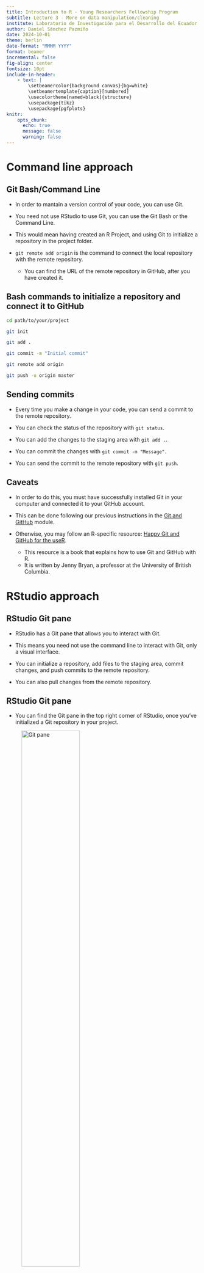 ```yaml
---
title: Introduction to R - Young Researchers Fellowship Program
subtitle: Lecture 3 - More on data manipulation/cleaning
institute: Laboratorio de Investigación para el Desarrollo del Ecuador
author: Daniel Sánchez Pazmiño
date: 2024-10-01
theme: berlin
date-format: "MMMM YYYY"
format: beamer
incremental: false
fig-align: center
fontsize: 10pt
include-in-header:
    - text: |
        \setbeamercolor{background canvas}{bg=white}
        \setbeamertemplate{caption}[numbered]
        \usecolortheme[named=black]{structure}
        \usepackage{tikz}
        \usepackage{pgfplots}
knitr:
    opts_chunk: 
      echo: true
      message: false
      warning: false
---
```


# Command line approach

## Git Bash/Command Line

- In order to mantain a version control of your code, you can use Git.

- You need not use RStudio to use Git, you can use the Git Bash or the Command Line.

- This would mean having created an R Project, and using Git to initialize a repository in the project folder.

- `git remote add origin` is the command to connect the local repository with the remote repository.
    - You can find the URL of the remote repository in GitHub, after you have created it.

## Bash commands to initialize a repository and connect it to GitHub

```bash
cd path/to/your/project

git init

git add .

git commit -m "Initial commit"

git remote add origin

git push -u origin master

```

## Sending commits

- Every time you make a change in your code, you can send a commit to the remote repository.

- You can check the status of the repository with `git status`.

- You can add the changes to the staging area with `git add .`.

- You can commit the changes with `git commit -m "Message"`.

- You can send the commit to the remote repository with `git push`.

## Caveats

- In order to do this, you must have successfully installed Git in your computer and connected it to your GitHub account.

- This can be done following our previous instructions in the [Git and GitHub](https://github.com/laboratoriolide/git-and-github) module.

- Otherwise, you may follow an R-specific resource: [Happy Git and GitHub for the useR](https://happygitwithr.com/).
    - This resource is a book that explains how to use Git and GitHub with R.
    - It is written by Jenny Bryan, a professor at the University of British Columbia.

# RStudio approach

## RStudio Git pane

- RStudio has a Git pane that allows you to interact with Git.

- This means you need not use the command line to interact with Git, only a visual interface.

- You can initialize a repository, add files to the staging area, commit changes, and push commits to the remote repository.

- You can also pull changes from the remote repository.

## RStudio Git pane

- You can find the Git pane in the top right corner of RStudio, once you've initialized a Git repository in your project.

![Git pane](img/git_pane.png){height=60%}

## Initializing repositories from RStudio

- Four major ways to initialize a repository in RStudio:

    1. `git init` in the command line (this you already know)
    2. Create a new project in RStudio and check the "Create a Git repository" box.
    3. Get the link of a repository in GitHub and open a new project in RStudio from that repository (File -> New Project -> Version Control -> Git) (not technically initializing a repo)
    4. With the `usethis` package: `usethis::use_git()` and `usethis::use_github()`.

## Creating a new project in RStudio with a Git repository

- You can create a new project in RStudio and check the "Create a Git repository" box.

![Git from scratch in RStudio](img/git_from_scratch_rstudio.png){height=60%}

## Connecting to GitHub

- You can connect your local repository to a remote repository in GitHub.

- You will need to have done at least one commit.

- If you haven't made a GitHub repository yet, you can do so from RStudio.

## Connecting to GitHub

```r
#| label: connect_github
#| eval: false

usethis::use_github()

```

- Might prompt you to feed your PAT (Personal Access Token) to RStudio.
    - If you use another method to connect, such as SSH, you may need to do additional steps. See Happy Git. 

- Otherwise, you may decide to create a private or public repository.
    - If you have several accounts (e.g. an organization account), you can choose the account to create the repository in in the argumnets

## `usethis::use_git()`

- If you already have stuff in your project or simply don't want to use the menus, you can use `usethis::use_git()`.

- This will initialize a Git repository in your project.

- You can also use `usethis::use_github()` to connect to GitHub after you've initialized the repository.
    - Additionally, use Git Bash to connect to an existing new repository in GitHub.

## Using `usethis`

- `usethis` is a package that helps you automate tasks in R.

- All calls that you do with `usethis` are interactive, meaning that you will be prompted to do something.
    - You should be careful with this, as you may not want to do something you didn't intend to.

- Never use `usethis` calls on the script, call them on the R Console.
    - We don't want to create a new repo every time we run the code, correct?

## Version Control R Project

![Version Control R Project](img/version_control_project.png){height=60%}

## Version Control R Project

![Version Control R Project](img/create_project_version_control.png){height=60%}

## Cloning a repository from GitHub into the Version Control R Project

![Cloning a repository from GitHub](img/clone_git_repository.png){height=60%}

# GUI approach

## GUIs for Git

- To avoid all the _command line bullshittery (sic)^[Guo (n.d.) in Bryan (2024)]_, you can use a GUI for Git.

- There are several GUIs for Git (many of them are free), such as:

    - GitHub Desktop (free)
    - Sourcetree (free)
    - GitKraken (free with limitations)

- These GUIs allow you to interact with Git without using the command line.
    - You can initialize repositories, add files to the staging area, commit changes, push commits, and pull changes
    - Also allows a nice way to diff files and resolve conflicts.

- RStudio would technically be a GUI for Git, but it is more of an IDE that has Git capabilities.

## GitHub Desktop

- GitHub Desktop is a free GUI for Git, made by GitHub.

- Download it from [desktop.github.com](https://desktop.github.com/).
    - Will easily open repositories in GitHub Desktop and clone them to your computer.

- You can initialize repositories, add files to the staging area, commit changes, push commits, and pull changes.

- Diffing files (seeing the differences between two versions of a file) and resolving conflicts is also possible.

## GitKraken

- A very functional GUI for Git, with a free version that has some limitations.

- GitHub Student Pack users can get a free Pro version.

- Download it from [gitkraken.com](https://www.gitkraken.com/).

## Command line vs. GUI

- Ultimately, most of the things you can do with Git can be done with the command line.

- There is no prize for using the command line, so use whatever you feel more comfortable with.

- HOWEVER, when things get ugly... the command line will be your only friend.

- The GUIs are more user-friendly, but they may not be as powerful as the command line.

## Command line stuff which is important

- Solving complex conflicts.

- Solving a Git LFS (Large File Storage) problem.

- Solving a problem with the SSH key.

# VS Code

## Visual Studio Code

- Visual Studio Code is a free code editor made by Microsoft.

- It has a lot of extensions that can make your life easier.

- One of them is the Git extension, which allows you to interact with Git from the editor.

- You can initialize repositories, add files to the staging area, commit changes, push commits, and pull changes.

- Git Kraken can also be integrated with VS Code, so you can use both at the same time.

## Visual Studio Code with R

- You can also use Visual Studio Code with R.

- It is not trivial how to set it up and have code run, but it is possible.

- This is hepful since the Git extension in VS Code is very powerful
    - Better than the RStudio Git pane.

- VS Code will let you to use it with several languages in the same folder.
    - RStudio allows this too, but VS Code has more seamliness with other languages.